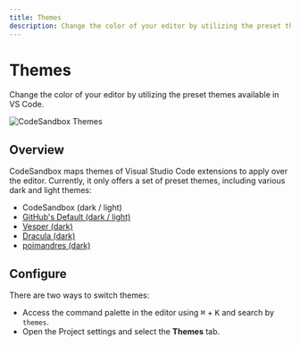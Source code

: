 ```yaml
---
title: Themes
description: Change the color of your editor by utilizing the preset themes available in VS Code.
---
```



# Themes

Change the color of your editor by utilizing the preset themes available in VS Code.

![CodeSandbox Themes](../images/themes.jpg)

## Overview

CodeSandbox maps themes of Visual Studio Code extensions to apply over the editor. Currently, it only offers a set of preset themes, including various dark and light themes:

- CodeSandbox (dark / light)
- [GitHub's Default (dark / light)](https://marketplace.visualstudio.com/items?itemName=GitHub.github-vscode-theme)
- [Vesper (dark)](https://marketplace.visualstudio.com/items?itemName=raunofreiberg.vesper)
- [Dracula (dark)](https://marketplace.visualstudio.com/items?itemName=dracula-theme.theme-dracula)
- [poimandres (dark)](https://marketplace.visualstudio.com/items?itemName=pmndrs.pmndrs)

## Configure

There are two ways to switch themes:
- Access the command palette in the editor using <kbd>⌘</kbd> + <kbd>K</kbd> and search by `themes`.
- Open the Project settings and select the **Themes** tab.


